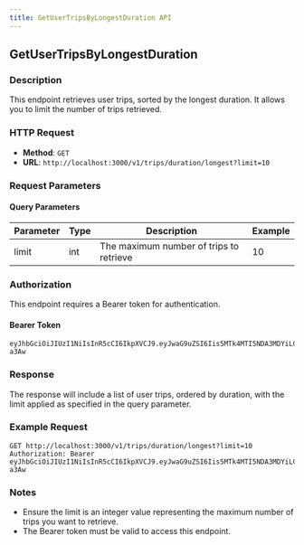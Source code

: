 ```yaml
---
title: GetUserTripsByLongestDuration API
---
```


## GetUserTripsByLongestDuration

### Description

This endpoint retrieves user trips, sorted by the longest duration. It allows you to limit the number of trips retrieved.

### HTTP Request

- **Method**: `GET`
- **URL**: `http://localhost:3000/v1/trips/duration/longest?limit=10`

### Request Parameters

#### Query Parameters

| Parameter | Type | Description                             | Example |
|-----------|------|-----------------------------------------|---------|
| limit     | int  | The maximum number of trips to retrieve | 10      |

### Authorization

This endpoint requires a Bearer token for authentication.

#### Bearer Token

```
eyJhbGciOiJIUzI1NiIsInR5cCI6IkpXVCJ9.eyJwaG9uZSI6Iis5MTk4MTI5NDA3MDYiLCJ1aWQiOiI1Z2VhcGNHcHhzIn0.yNyKfoOQouzSNDwp_5rJ9CAEMVJo5uqueJHNpG-a3Aw
```

### Response

The response will include a list of user trips, ordered by duration, with the limit applied as specified in the query parameter.

### Example Request

```http
GET http://localhost:3000/v1/trips/duration/longest?limit=10
Authorization: Bearer eyJhbGciOiJIUzI1NiIsInR5cCI6IkpXVCJ9.eyJwaG9uZSI6Iis5MTk4MTI5NDA3MDYiLCJ1aWQiOiI1Z2VhcGNHcHhzIn0.yNyKfoOQouzSNDwp_5rJ9CAEMVJo5uqueJHNpG-a3Aw
```

### Notes

- Ensure the limit is an integer value representing the maximum number of trips you want to retrieve.
- The Bearer token must be valid to access this endpoint.